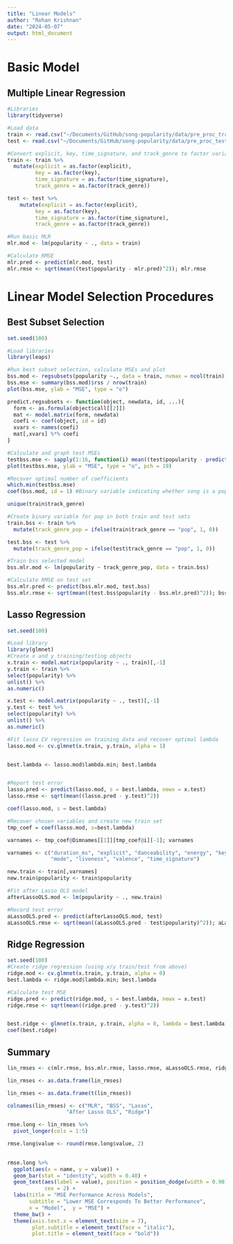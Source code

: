 ```yaml
---
title: "Linear Models"
author: "Rohan Krishnan"
date: "2024-05-07"
output: html_document
---
```


# Basic Model

## Multiple Linear Regression

```r
#Libraries
library(tidyverse)

#Load data
train <- read.csv("~/Documents/GitHub/song-popularity/data/pre_proc_train.csv")
test <- read.csv("~/Documents/GitHub/song-popularity/data/pre_proc_test.csv")

#Convert explicit, key, time_signature, and track_genre to factor variables
train <- train %>%
  mutate(explicit = as.factor(explicit),
         key = as.factor(key),
         time_signature = as.factor(time_signature),
         track_genre = as.factor(track_genre))

test <- test %>%
    mutate(explicit = as.factor(explicit),
         key = as.factor(key),
         time_signature = as.factor(time_signature),
         track_genre = as.factor(track_genre))

#Run basic MLR
mlr.mod <- lm(popularity ~ ., data = train)

#Calculate RMSE
mlr.pred <- predict(mlr.mod, test)
mlr.rmse <- sqrt(mean((test$popularity - mlr.pred)^2)); mlr.rmse
```

# Linear Model Selection Procedures

## Best Subset Selection

```r
set.seed(100)

#Load libraries
library(leaps)

#Run best subset selection, calculate MSEs and plot
bss.mod <- regsubsets(popularity ~., data = train, nvmax = ncol(train))
bss.mse <- summary(bss.mod)$rss / nrow(train)
plot(bss.mse, ylab = "MSE", type = "o")

predict.regsubsets <- function(object, newdata, id, ...){
  form <- as.formula(object$call[[2]])
  mat <- model.matrix(form, newdata)
  coefi <- coef(object, id = id)
  xvars <- names(coefi)
  mat[,xvars] %*% coefi
}

#Calculate and graph test MSEs
testbss.mse <- sapply(1:16, function(i) mean((test$popularity - predict.regsubsets(bss.mod, test, i))^2))
plot(testbss.mse, ylab = "MSE", type = "o", pch = 19)

#Recover optimal number of coefficients
which.min(testbss.mse)
coef(bss.mod, id = 1) #Binary variable indicating whether song is a pop song or not is most useful

unique(train$track_genre)

#Create binary variable for pop in both train and test sets
train.bss <- train %>%
  mutate(track_genre_pop = ifelse(train$track_genre == "pop", 1, 0))

test.bss <- test %>%
  mutate(track_genre_pop = ifelse(test$track_genre == "pop", 1, 0))

#Train bss selected model
bss.mlr.mod <- lm(popularity ~ track_genre_pop, data = train.bss)

#Calculate RMSE on test set
bss.mlr.pred <- predict(bss.mlr.mod, test.bss)
bss.mlr.rmse <- sqrt(mean((test.bss$popularity - bss.mlr.pred)^2)); bss.mlr.rmse
```

## Lasso Regression

```r
set.seed(100)

#Load library
library(glmnet)
#Create x and y training/testing objects
x.train <- model.matrix(popularity ~ ., train)[,-1]
y.train <- train %>%
select(popularity) %>%
unlist() %>%
as.numeric()

x.test <- model.matrix(popularity ~ ., test)[,-1]
y.test <- test %>%
select(popularity) %>%
unlist() %>%
as.numeric()

#Fit lasso CV regression on training data and recover optimal lambda
lasso.mod <- cv.glmnet(x.train, y.train, alpha = 1)


best.lambda <- lasso.mod$lambda.min; best.lambda


#Report test error
lasso.pred <- predict(lasso.mod, s = best.lambda, newx = x.test)
lasso.rmse <- sqrt(mean((lasso.pred - y.test)^2))

coef(lasso.mod, s = best.lambda)

#Recover chosen variables and create new train set
tmp_coef = coef(lasso.mod, s=best.lambda)

varnames <- tmp_coef@Dimnames[[1]][tmp_coef@i][-1]; varnames

varnames <- c("duration_ms", "explicit", "danceability", "energy", "key", "loudness",
              "mode", "liveness", "valence", "time_signature")

new.train <- train[,varnames]
new.train$popularity <- train$popularity

#Fit after Lasso OLS model
afterLassoOLS.mod <- lm(popularity ~ ., new.train)

#Record test error
aLassoOLS.pred <- predict(afterLassoOLS.mod, test)
aLassoOLS.rmse <- sqrt(mean((aLassoOLS.pred - test$popularity)^2)); aLassoOLS.rmse
```

## Ridge Regression

```r
set.seed(100)
#Create ridge regression (using x/y train/test from above)
ridge.mod <- cv.glmnet(x.train, y.train, alpha = 0)
best.lambda <- ridge.mod$lambda.min; best.lambda

#Calculate test MSE
ridge.pred <- predict(ridge.mod, s = best.lambda, newx = x.test)
ridge.rmse <- sqrt(mean((ridge.pred - y.test)^2))


best.ridge <- glmnet(x.train, y.train, alpha = 0, lambda = best.lambda)
coef(best.ridge)
```

## Summary

```r
lin_rmses <- c(mlr.rmse, bss.mlr.rmse, lasso.rmse, aLassoOLS.rmse, ridge.rmse)

lin_rmses <- as.data.frame(lin_rmses)

lin_rmses <- as.data.frame(t(lin_rmses))

colnames(lin_rmses) <- c("MLR", "BSS", "Lasso", 
                   "After Lasso OLS", "Ridge")

rmse.long <- lin_rmses %>%
  pivot_longer(cols = 1:5)

rmse.long$value <- round(rmse.long$value, 2)

                        
rmse.long %>%
  ggplot(aes(x = name, y = value)) + 
  geom_bar(stat = "identity", width = 0.40) + 
  geom_text(aes(label = value), position = position_dodge(width = 0.90), vjust = -1,
            cex = 2) +
  labs(title = "MSE Performance Across Models",
       subtitle = "Lower MSE Corresponds To Better Performance",
       x = "Model",  y = "MSE") +
  theme_bw() +
  theme(axis.text.x = element_text(size = 7),
        plot.subtitle = element_text(face = "italic"),
        plot.title = element_text(face = "bold"))
```
